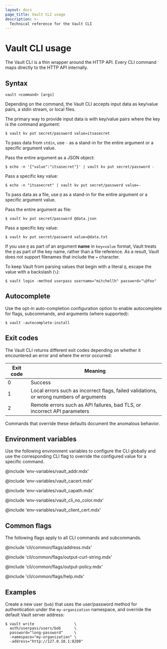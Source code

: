 ```yaml
---
layout: docs
page_title: Vault CLI usage
description: >-
  Technical reference for the Vault CLI
---
```


# Vault CLI usage

The Vault CLI is a thin wrapper around the HTTP API. Every CLI command maps
directly to the HTTP API internally.

## Syntax 

<CodeBlockConfig hideClipboard>

```text
vault <command> [args]
```

</CodeBlockConfig>

Depending on the command, the Vault CLI accepts input data as key/value pairs,
a stdin stream, or local files.

<Tabs>

<Tab heading="Key/value pairs">

The primary way to provide input data is with key/value pairs where the key is
the command argument: 

```shell-session
$ vault kv put secret/password value=itsasecret
```

</Tab>

<Tab heading="stdin">

To pass data from `stdin`, use `-` as a stand-in for the entire argument or a
specific argument value.

Pass the entire argument as a JSON object:

```shell-session
$ echo -n '{"value":"itsasecret"}' | vault kv put secret/password -
```

Pass a specific key value:

```shell-session
$ echo -n "itsasecret" | vault kv put secret/password value=-
```

</Tab>

<Tab heading="Files">

To pass data as a file, use `@` as a stand-in for the entire argument or a
specific argument value.

Pass the entire argument as file:

```shell-session
$ vault kv put secret/password @data.json
```

Pass a specific key value:

```shell-session
$ vault kv put secret/password value=@data.txt
```

If you use `@` as part of an argument **name** in `key=value` format, Vault
treats the `@` as part of the key name, rather than a file reference. As a
result, Vault does not support filenames that include the `=` character.

<Tip title="Escape literal '@' values">

  To keep Vault from parsing values that begin with a literal `@`, escape the
  value with a backslash (`\`):

  ```shell-session
  $ vault login -method userpass username="mitchellh" password="\@foo"
  ```

</Tip>

</Tab>

</Tabs>

## Autocomplete

Use the opt-in auto-completion configuration option to enable autocomplete for
flags, subcommands, and arguments (where supported):

```shell-session
$ vault -autocomplete-install
```

## Exit codes

The Vault CLI returns different exit codes depending on whether it encountered
an error and where the error occurred:

Exit code | Meaning
--------- | -------
0         | Success
1         | Local errors such as incorrect flags, failed validations, or wrong numbers of arguments
2         | Remote errors such as API failures, bad TLS, or incorrect API parameters

Commands that override these defaults document the anomalous behavior.

## Environment variables

Use the following environment variables to configure the CLI globally and use
the corresponding CLI flag to override the configured value for a specific
command.

@include 'env-variables/vault_addr.mdx'

@include 'env-variables/vault_cacert.mdx'

@include 'env-variables/vault_capath.mdx'

@include 'env-variables/vault_cli_no_color.mdx'

@include 'env-variables/vault_client_cert.mdx'

## Common flags

The following flags apply to all CLI commands and subcommands.

@include 'cli/common/flags/address.mdx'

@include 'cli/common/flags/output-curl-string.mdx'

@include 'cli/common/flags/output-policy.mdx'

@include 'cli/common/flags/help.mdx'

## Examples

Create a new user (`bob`) that uses the user/password method for authentication
under the `my-organization` namespace, and override the default Vault server
address:

```shell-session
$ vault write                  \
  auth/userpass/users/bob      \
  password="long-password"     \
  -namespace="my-organization" \
  -address="http://127.0.10.1:8200"
```

